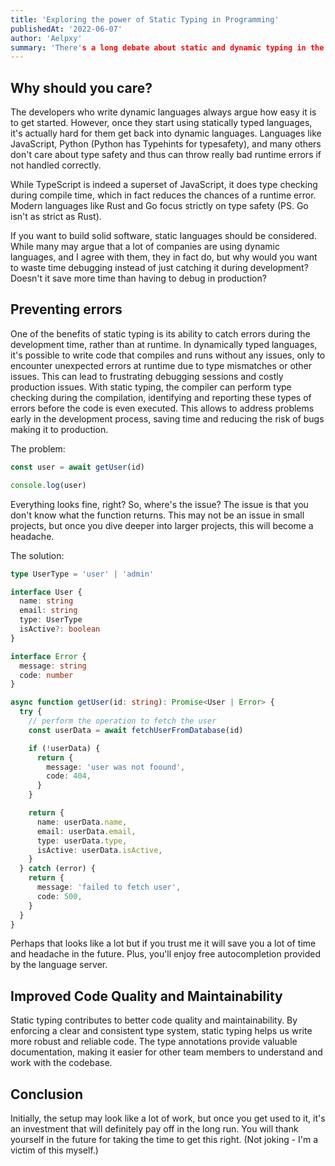 ```yaml
---
title: 'Exploring the power of Static Typing in Programming'
publishedAt: '2022-06-07'
author: 'Aelpxy'
summary: 'There's a long debate about static and dynamic typing in the world of software. But, I think static typing is superior.'
---
```


## Why should you care?

The developers who write dynamic languages always argue how easy it is to get
started. However, once they start using statically typed languages, it's
actually hard for them get back into dynamic languages. Languages like
JavaScript, Python (Python has Typehints for typesafety), and many others don't
care about type safety and thus can throw really bad runtime errors if not
handled correctly.

While TypeScript is indeed a superset of JavaScript, it does type checking
during compile time, which in fact reduces the chances of a runtime error.
Modern languages like Rust and Go focus strictly on type safety (PS. Go isn't as
strict as Rust).

If you want to build solid software, static languages should be considered.
While many may argue that a lot of companies are using dynamic languages, and I
agree with them, they in fact do, but why would you want to waste time debugging
instead of just catching it during development? Doesn't it save more time than
having to debug in production?

## Preventing errors

One of the benefits of static typing is its ability to catch errors during the
development time, rather than at runtime. In dynamically typed languages, it's
possible to write code that compiles and runs without any issues, only to
encounter unexpected errors at runtime due to type mismatches or other issues.
This can lead to frustrating debugging sessions and costly production issues.
With static typing, the compiler can perform type checking during the
compilation, identifying and reporting these types of errors before the code is
even executed. This allows to address problems early in the development process,
saving time and reducing the risk of bugs making it to production.

The problem:

```javascript
const user = await getUser(id)

console.log(user)
```

Everything looks fine, right? So, where's the issue? The issue is that you don't
know what the function returns. This may not be an issue in small projects, but
once you dive deeper into larger projects, this will become a headache.

The solution:

```typescript
type UserType = 'user' | 'admin'

interface User {
  name: string
  email: string
  type: UserType
  isActive?: boolean
}

interface Error {
  message: string
  code: number
}

async function getUser(id: string): Promise<User | Error> {
  try {
    // perform the operation to fetch the user
    const userData = await fetchUserFromDatabase(id)

    if (!userData) {
      return {
        message: 'user was not foound',
        code: 404,
      }
    }

    return {
      name: userData.name,
      email: userData.email,
      type: userData.type,
      isActive: userData.isActive,
    }
  } catch (error) {
    return {
      message: 'failed to fetch user',
      code: 500,
    }
  }
}
```

Perhaps that looks like a lot but if you trust me it will save you a lot of time
and headache in the future. Plus, you'll enjoy free autocompletion provided by
the language server.

## Improved Code Quality and Maintainability

Static typing contributes to better code quality and maintainability. By
enforcing a clear and consistent type system, static typing helps us write more
robust and reliable code. The type annotations provide valuable documentation,
making it easier for other team members to understand and work with the
codebase.

## Conclusion

Initially, the setup may look like a lot of work, but once you get used to it,
it's an investment that will definitely pay off in the long run. You will thank
yourself in the future for taking the time to get this right. (Not joking - I'm
a victim of this myself.)
